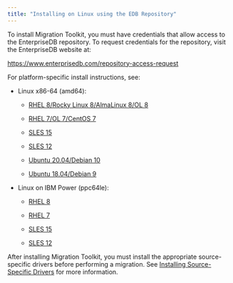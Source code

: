 ```yaml
---
title: "Installing on Linux using the EDB Repository"
---
```



To install Migration Toolkit, you must have credentials that allow access to the EnterpriseDB repository. To request credentials for the repository, visit the EnterpriseDB website at:

 <https://www.enterprisedb.com/repository-access-request>

For platform-specific install instructions, see:

- Linux x86-64 (amd64):
  - [RHEL 8/Rocky Linux 8/AlmaLinux 8/OL 8](01_mtk55_rhel_variants8_x86)

  - [RHEL 7/OL 7/CentOS 7](02_mkt55_rhel_variants7_x86)
  - [SLES 15](03_mtk55_sles15_x86)
  - [SLES 12](03_mtk55_sles15_x86)
  - [Ubuntu 20.04/Debian 10](05_mtk55_ubuntu20_deb10_x8)
  - [Ubuntu 18.04/Debian 9](06_mtk55_ubuntu18_deb9_x86)

- Linux on IBM Power (ppc64le):
  - [RHEL 8](07_mtk55_rhel8_ppcle)

  - [RHEL 7](08_mtk55_rhel7_ppcle)
  - [SLES 15](09_mtk55_sles15_ppcle)
  - [SLES 12](10_mtk55_sles12_ppcle)

After installing Migration Toolkit, you must install the appropriate source-specific drivers before performing a migration. See [Installing Source-Specific Drivers](../05_installing_mtk/#installing_drivers) for more information.


